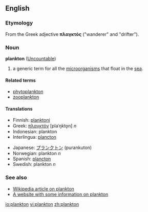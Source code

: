 ==English==

===Etymology===
From the Greek adjective '''πλαγκτός''' ("wanderer" and "drifter").

===Noun===
'''plankton''' ([[Uncountable]])

#a generic term for all the [[microorganism]]s that float in the [[sea]].

====Related terms====
*[[phytoplankton]]
*[[zooplankton]]

====Translations====
{{top}}
*Finnish: [[planktoni]]
*Greek: [[πλαγκτόν]] [plaˈŋkto̞n] ''n''
*Indonesian: plankton
*Interlingua: [[plancton]]
{{mid}}
*Japanese: [[プランクトン]] (purankuton)
*Norwegian: plankton ''n''
*Spanish: [[plancton]]
*Swedish: plankton ''n''
{{bottom}}

===See also===
*[[w:plankton|Wikipedia article on plankton]]
*[http://mywebpages.comcast.net/kils/ocean/index.htm A website with some information on plankton]

[[io:plankton]]
[[vi:plankton]]
[[zh:plankton]]